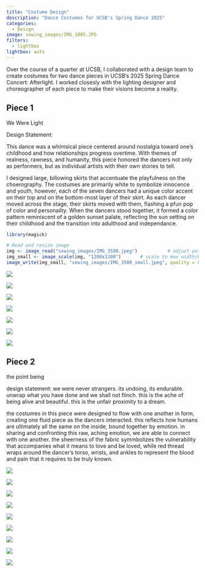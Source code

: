 ```yaml
---
title: "Costume Design"
description: "Dance Costumes for UCSB's Spring Dance 2025"
categories:
  - Design
image: sewing_images/IMG_1005.JPG
filters: 
  - lightbox
lightbox: auto
---
```

Over the course of a quarter at UCSB, I collaborated with a design team to create costumes for two dance pieces in UCSB's 2025 Spring Dance Concert: Afterlight. I worked closesly with the lighting designer and choreographer of each piece to make their visions become a reality. 

## Piece 1
We Were Light

Design Statement: 

This dance was a whimsical piece centered around nostalgia toward one's childhood and how relationships progress overtime. With themes of realness, rawness, and humanity, this piece honored the dancers not only as performers, but as individual artists with their own stories to tell.

I designed large, billowing skirts that accentuate the playfulness on the choerography. The costumes are primarily white to symbolize innocence and youth, however, each of the seven dancers had a unique color accent on their top and on the bottom-most layer of their skirt. As each dancer moved across the stage, their skirts moved with them, flashing a pfun pop of color and personailty. When the dancers stood together, it formed a color pattern reminiscent of a golden sunset palate, reflecting the sun setting on their childhood and the transition into adulthood and independance.

```r
library(magick)

# Read and resize image
img <- image_read("sewing_images/IMG_3580.jpeg")           # adjust path as needed
img_small <- image_scale(img, "1200x1200")       # scale to max width/height 1200px
image_write(img_small, "sewing_images/IMG_3580_small.jpeg", quality = 85) # save smaller version

```

![](sewing_images/IMG_3580_small.jpeg){description="Final rendering of costume design for We Were Light"}

::: {layout="[[1, 1, 1], [1, 1, 1]]"}

![](sewing_images/spring-135.JPG){group="first"}

![](sewing_images/spring-124.jpg){group="first"}

![](sewing_images/spring-67.jpg){group="first"}

![](sewing_images/spring-60.jpg){group="first"}

![](sewing_images/spring-129.JPG){group="first"}

![](sewing_images/spring-75.JPG){group="first"}

:::



## Piece 2
the point being

design statement: we were never strangers. its undoing, its endurable. unwrap what you have done and we shall not flinch. this is the ache of being alive and beautiful. this is the unfair proximity to a dream.

the costumes in this piece were designed to flow with one another in form, creating one fluid piece as the dancers interacted. this reflects how humans are ultimately all the same on the inside, bound together by emotion. in sharing and confronting this raw, aching emotion, we are able to connect with one another. the sheerness of the fabric symmbolizes the vulnerability that accompanies what it means to love and be loved, while red thread wraps around the dancer's torso, wrists, and ankles to represent the blood and pain that it requires to be truly known.

![](sewing_images/img_3591.jpeg){description="Final rendering of costume design for The Point Being"}

::: {layout="[1,1]"}

![](sewing_images/IMG_3733.jpeg){group="craft"
description="Draping process for the point being costumes"}


![](sewing_images/IMG_3760.jpeg){group="craft"
description="Draping process for the point being costumes"}

:::


::: {layout="[[1,1,1], [1,1,1]]"}

![](sewing_images/spring-293.jpg){group="tpb"}

![](sewing_images/spring-260.jpg){group="tpb"}

![](sewing_images/spring-252.jpg){group="tpb"}

![](sewing_images/spring-233.jpg){group="tpb"}

![](sewing_images/spring-244.jpg){group="tpb"}

![](sewing_images/spring-243.jpg){group="tpb"}


:::



